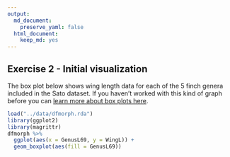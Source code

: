 ```yaml
---
output: 
  md_document:
    preserve_yaml: false
  html_document: 
    keep_md: yes
---
```


<p></p>
## Exercise 2 - Initial visualization

The box plot below shows wing length data for each of the 5 finch genera included in the Sato dataset. If you haven't worked with this kind of graph before you can [learn more about box plots here](http://vita.had.co.nz/papers/boxplots.pdf).  

```r
load("../data/dfmorph.rda")
library(ggplot2)
library(magrittr)
dfmorph %>%
  ggplot(aes(x = GenusL69, y = WingL)) +
  geom_boxplot(aes(fill = GenusL69))
```  